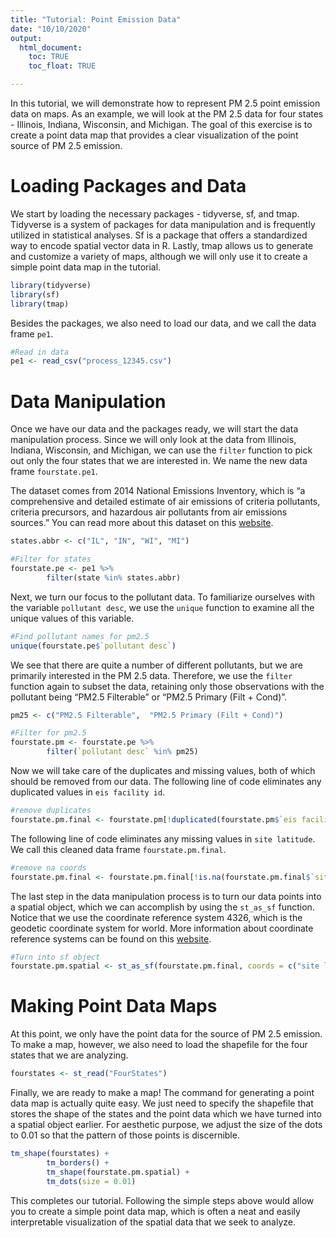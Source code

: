 ```yaml
---
title: "Tutorial: Point Emission Data"
date: "10/10/2020"
output: 
  html_document:
    toc: TRUE
    toc_float: TRUE

---
```

In this tutorial, we will demonstrate how to represent PM 2.5 point emission data on maps. As an example, we will look at the PM 2.5 data for four states - Illinois, Indiana, Wisconsin, and Michigan. The goal of this exercise is to create a point data map that provides a clear visualization of the point source of PM 2.5 emission.

# Loading Packages and Data

We start by loading the necessary packages - tidyverse, sf, and tmap. Tidyverse is a system of packages for data manipulation and is frequently utilized in statistical analyses. Sf is a package that offers a standardized way to encode spatial vector data in R. Lastly, tmap allows us to generate and customize a variety of maps, although we will only use it to create a simple point data map in the tutorial.

```r
library(tidyverse)
library(sf)
library(tmap)
```

Besides the packages, we also need to load our data, and we call the data frame `pe1`.
```r
#Read in data
pe1 <- read_csv("process_12345.csv")
```
# Data Manipulation

Once we have our data and the packages ready, we will start the data manipulation process. Since we will only look at the data from Illinois, Indiana, Wisconsin, and Michigan, we can use the `filter` function to pick out only the four states that we are interested in. We name the new data frame `fourstate.pe1`.

The dataset comes from 2014 National Emissions Inventory, which is "a comprehensive and detailed estimate of air emissions of criteria pollutants, criteria precursors, and hazardous air pollutants from air emissions sources." You can read more about this dataset on this [website](https://www.epa.gov/air-emissions-inventories/national-emissions-inventory-nei).
```r
states.abbr <- c("IL", "IN", "WI", "MI")

#Filter for states
fourstate.pe <- pe1 %>%
        filter(state %in% states.abbr)
```

Next, we turn our focus to the pollutant data. To familiarize ourselves with the variable `pollutant desc`, we use the `unique` function to examine all the unique values of this variable. 
```r
#Find pollutant names for pm2.5
unique(fourstate.pe$`pollutant desc`)
```

We see that there are quite a number of different pollutants, but we are primarily interested in the PM 2.5 data. Therefore, we use the `filter` function again to subset the data, retaining only those observations with the pollutant being "PM2.5 Filterable" or "PM2.5 Primary (Filt + Cond)".
```r
pm25 <- c("PM2.5 Filterable",  "PM2.5 Primary (Filt + Cond)")

#Filter for pm2.5
fourstate.pm <- fourstate.pe %>%
        filter(`pollutant desc` %in% pm25)
```

Now we will take care of the duplicates and missing values, both of which should be removed from our data. The following line of code eliminates any duplicated values in `eis facility id`.
```r
#remove duplicates
fourstate.pm.final <- fourstate.pm[!duplicated(fourstate.pm$`eis facility id`),] 
```

The following line of code eliminates any missing values in `site latitude`. We call this cleaned data frame `fourstate.pm.final`.
```r
#remove na coords 
fourstate.pm.final <- fourstate.pm.final[!is.na(fourstate.pm.final$`site latitude`),] 
```

The last step in the data manipulation process is to turn our data points into a spatial object, which we can accomplish by using the `st_as_sf` function. Notice that we use the coordinate reference system 4326, which is the geodetic coordinate system for world. More information about coordinate reference systems can be found on this [website](https://epsg.io).
```r
#Turn into sf object
fourstate.pm.spatial <- st_as_sf(fourstate.pm.final, coords = c("site longitude", "site latitude"), crs = 4326)
```

# Making Point Data Maps
At this point, we only have the point data for the source of PM 2.5 emission. To make a map, however, we also need to load the shapefile for the four states that we are analyzing. 
```r
fourstates <- st_read("FourStates")
```

Finally, we are ready to make a map! The command for generating a point data map is actually quite easy. We just need to specify the shapefile that stores the shape of the states and the point data which we have turned into a spatial object earlier. For aesthetic purpose, we adjust the size of the dots to 0.01 so that the pattern of those points is discernible. 
```r
tm_shape(fourstates) +
        tm_borders() +
        tm_shape(fourstate.pm.spatial) +
        tm_dots(size = 0.01)
```

This completes our tutorial. Following the simple steps above would allow you to create a simple point data map, which is often a neat and easily interpretable visualization of the spatial data that we seek to analyze. 